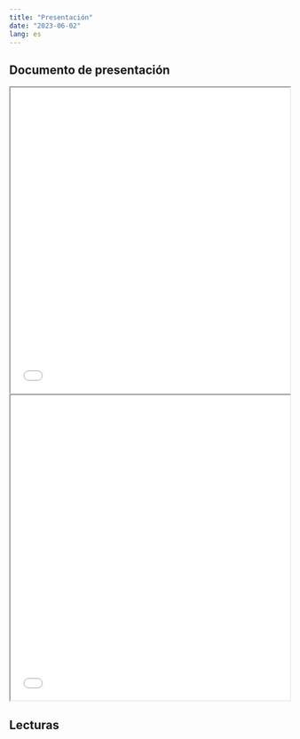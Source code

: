 ```yaml
---
title: "Presentación"
date: "2023-06-02"
lang: es
---
```


## Documento de presentación


<iframe src=/slides/07-clase7/Semana1.pdf height="550" width=100% allowfullscreen="true">
</iframe> 

<iframe src=/resource/Semana1.pdf height="550" width=100% allowfullscreen="true">
</iframe> 

## Lecturas


